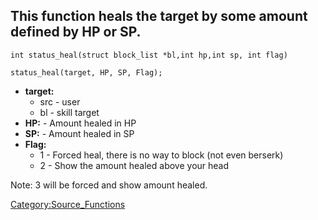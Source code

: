 == This function heals the target by some amount defined by HP or SP. ==

 int status_heal(struct block_list *bl,int hp,int sp, int flag)

 status_heal(target, HP, SP, Flag);

*'''target:'''
** src          - user
** bl           - skill target
*'''HP:'''                   - Amount healed in HP
*'''SP:'''                   - Amount healed in SP
*'''Flag:'''
** 1            - Forced heal, there is no way to block (not even berserk)
** 2            - Show the amount healed above your head

Note: 3 will be forced and show amount healed.
[[Category:Source_Functions]]